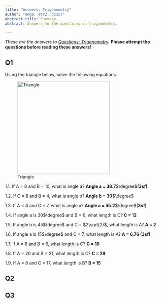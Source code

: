```yaml
---
title: "Answers: Trigonometry"
author: "emg9, dtr2, cc357"
abstract-title: Summary
abstract: Answers to the questions on trigonometry.

---
```


*These are the answers to [Questions: Trigonometry](qs-trigonometry.qmd).*
**Please attempt the questions before reading these answers!**


## Q1 {-}

Using the triangle below, solve the following equations.

![Triangle](triangle.png){width=300}

1.1.  If A = 8 and B = 10, what is angle a?   **Angle a = 38.7**$\degree$**(3sf)**

1.2.  If C = 8 and B = 4, what is angle b?    **Angle b = 30**$\degree$

1.3.  If A = 4 and C = 7, what is angle a?    **Angle a = 55.2**$\degree$**(3sf)**

1.4.  If angle a is 30$\degree$ and B = 6, what length is C?    **C = 12** 

1.5.  If angle b is 45$\degree$ and C = $2\sqrt{2}$, what length is A?    **A = 2** 

1.6.  If angle a is 15$\degree$ and C = 7, what length is A?    **A = 6.76 (3sf)** 

1.7.  If A = 8 and B = 6, what length is C?     **C = 10** 

1.8.  If A = 20 and B = 21, what length is C?    **C = 29** 

1.9.  If A = 8 and C = 17, what length is B?    **B = 15** 

## Q2 {-}


## Q3 {-}


